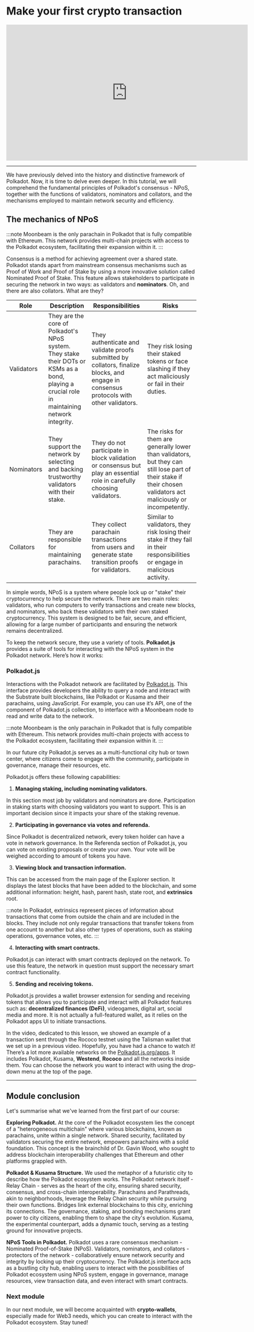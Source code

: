 # Make your first crypto transaction


<iframe width="640" height="360"
    src="https://www.youtube.com/embed/B624H4K1Fzc?fs=2&autoplay=0" frameborder="0"
    allow="fullscreen; accelerometer; autoplay; clipboard-write; encrypted-media; gyroscope; picture-in-picture" allowfullscreen></iframe>

<hr/>

We have previously delved into the history and distinctive framework of Polkadot. Now, it is time to delve even deeper. In this tutorial, we will comprehend the fundamental principles of Polkadot's consensus - NPoS, together with the functions of validators, nominators and collators, and the mechanisms employed to maintain network security and efficiency.

## **The mechanics of NPoS**

:::note
Moonbeam is the only parachain in Polkadot that is fully compatible with Ethereum. This network provides multi-chain projects with access to the Polkadot ecosystem, facilitating their expansion within it.
:::

Consensus is a method for achieving agreement over a shared state. Polkadot stands apart from mainstream consensus mechanisms such as Proof of Work and Proof of Stake by using a more innovative solution called Nominated Proof of Stake. This feature allows stakeholders to participate in securing the network in two ways: as validators and **nominators**. Oh, and there are also collators. What are they?

| Role | Description | Responsibilities | Risks |
| --- | --- | --- | --- |
| Validators | They are the core of Polkadot's NPoS system. They stake their DOTs or KSMs as a bond, playing a crucial role in maintaining network integrity. | They authenticate and validate proofs submitted by collators, finalize blocks, and engage in consensus protocols with other validators. | They risk losing their staked tokens or face slashing if they act maliciously or fail in their duties. |
| Nominators | They support the network by selecting and backing trustworthy validators with their stake. | They do not participate in block validation or consensus but play an essential role in carefully choosing validators. | The risks for them are generally lower than validators, but they can still lose part of their stake if their chosen validators act maliciously or incompetently. |
| Collators | They are responsible for maintaining parachains. | They collect parachain transactions from users and generate state transition proofs for validators. | Similar to validators, they risk losing their stake if they fail in their responsibilities or engage in malicious activity. |

In simple words, NPoS is a system where people lock up or "stake" their cryptocurrency to help secure the network. There are two main roles: validators, who run computers to verify transactions and create new blocks, and nominators, who back these validators with their own staked cryptocurrency. This system is designed to be fair, secure, and efficient, allowing for a large number of participants and ensuring the network remains decentralized.

To keep the network secure, they use a variety of tools. **Polkadot.js** provides a suite of tools for interacting with the NPoS system in the Polkadot network. Here’s how it works:

### Polkadot.js

Interactions with the Polkadot network are facilitated by [Polkadot.js](https://polkadot.js.org/). This interface provides developers the ability to query a node and interact with the Substrate built blockchains, like Polkadot or Kusama and their parachains, using JavaScript. For example, you can use it’s API, one of the component of Polkadot.js collection, to interface with a Moonbeam node to read and write data to the network.


:::note
Moonbeam is the only parachain in Polkadot that is fully compatible with Ethereum. This network provides multi-chain projects with access to the Polkadot ecosystem, facilitating their expansion within it.
:::

In our future city Polkadot.js serves as a multi-functional city hub or town center, where citizens come to engage with the community, participate in governance, manage their resources, etc.

Polkadot.js offers these following capabilities:

1. **Managing staking, including nominating validators.**

In this section most job by validators and nominators are done. Participation in staking starts with choosing validators you want to support. This is an important decision since it impacts your share of the staking revenue.

2. **Participating in governance via votes and referenda.**

Since Polkadot is decentralized network, every token holder can have a vote in network governance. In the Referenda section of Polkadot.js, you can vote on existing proposals or create your own. Your vote will be weighed according to amount of tokens you have.

3. **Viewing block and transaction information.**

This can be accessed from the main page of the Explorer section. It displays the latest blocks that have been added to the blockchain, and some additional information: height, hash, parent hash, state root, and **extrinsics** root.

:::note
In Polkadot, extrinsics represent pieces of information about transactions that come from outside the chain and are included in the blocks. They include not only regular transactions that transfer tokens from one account to another but also other types of operations, such as staking operations, governance votes, etc.
:::

4. **Interacting with smart contracts.**

Polkadot.js can interact with smart contracts deployed on the network. To use this feature, the network in question must support the necessary smart contract functionality.

5. **Sending and receiving tokens.**

Polkadot.js provides a wallet browser extension for sending and receiving tokens that allows you to participate and interact with all Polkadot features such as: **decentralized finances (DeFi)**, videogames, digital art, social media and more. It is not actually a full-featured wallet, as it relies on the Polkadot apps UI to initiate transactions.

In the video, dedicated to this lesson, we showed an example of a transaction sent through the Rococo testnet using the Talisman wallet that we set up in a previous video. Hopefully, you have had a chance to watch it! There’s a lot more available networks on the [Polkadot.js.org/apps](http://Polkadot.js.org/apps). It includes Polkadot, Kusama, **Westend**, **Rococo** and all the networks inside them. You can choose the network you want to interact with using the drop-down menu at the top of the page.

<hr/>

## **Module conclusion**

Let's summarise what we've learned from the first part of our course:

**Exploring Polkadot.** At the core of the Polkadot ecosystem lies the concept of a "heterogeneous multichain" where various blockchains, known as parachains, unite within a single network. Shared security, facilitated by validators securing the entire network, empowers parachains with a solid foundation. This concept is the brainchild of Dr. Gavin Wood, who sought to address blockchain interoperability challenges that Ethereum and other platforms grappled with.

**Polkadot & Kusama Structure.** We used the metaphor of a futuristic city to describe how the Polkadot ecosystem works. The Polkadot network itself - Relay Chain - serves as the heart of the city, ensuring shared security, consensus, and cross-chain interoperability. Parachains and Parathreads, akin to neighborhoods, leverage the Relay Chain security while pursuing their own functions. Bridges link external blockchains to this city, enriching its connections. The governance, staking, and bonding mechanisms grant power to city citizens, enabling them to shape the city's evolution. Kusama, the experimental counterpart, adds a dynamic touch, serving as a testing ground for innovative projects.

**NPoS Tools in Polkadot.** Polkadot uses a rare consensus mechanism - Nominated Proof-of-Stake (NPoS). Validators, nominators, and collators - protectors of the network -  collaboratively ensure network security and integrity by locking up their cryptocurrency. The Polkadot.js interface acts as a bustling city hub, enabling users to interact with the possibilities of Polkadot ecosystem using NPoS system, engage in governance, manage resources, view transaction data, and even interact with smart contracts.

### Next module

In our next module, we will become acquainted with **crypto-wallets**, especially made for Web3 needs, which you can create to interact with the Polkadot ecosystem. Stay tuned!
